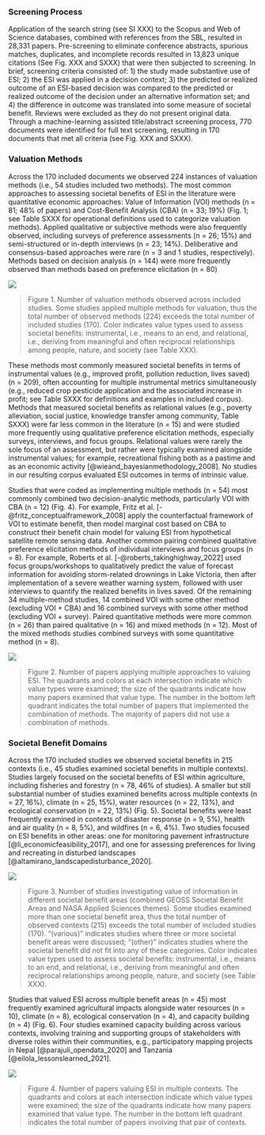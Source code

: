 ### Screening Process

Application of the search string (see SI XXX) to the Scopus and Web of Science databases, combined with references from the SBL, resulted in 28,331 papers.  Pre-screening to eliminate conference abstracts, spurious matches, duplicates, and incomplete records resulted in 13,823 unique citations (See Fig. XXX and SXXX) that were then subjected to screening.  In brief, screening criteria consisted of: 1) the study made substantive use of ESI; 2) the ESI was applied in a decision context; 3) the predicted or realized outcome of an ESI-based decision was compared to the predicted or realized outcome of the decision under an alternative information set; and 4) the difference in outcome was translated into some measure of societal benefit. Reviews were excluded as they do not present original data.  Through a machine-learning assisted title/abstract screening process, 770 documents were identified for full text screening, resulting in 170 documents that met all criteria (see Fig. XXX and SXXX). 

### Valuation Methods

Across the 170 included documents we observed 224 instances of valuation methods (i.e., 54 studies included two methods).  The most common approaches to assessing societal benefits of ESI in the literature were quantitative economic approaches: Value of Information (VOI) methods (n = 81; 48% of papers) and Cost-Benefit Analysis (CBA) (n = 33; 19%) (Fig. 1; see Table SXXX for operational definitions used to categorize valuation methods). Applied qualitative or subjective methods were also frequently observed, including surveys of preference assessments (n = 26; 15%) and semi-structured or in-depth interviews (n = 23; 14%). Deliberative and consensus-based approaches were rare (n = 3 and 1 studies, respectively). Methods based on decision analysis (n = 144) were more frequently observed than methods based on preference elicitation (n = 80)

![](../3_analysis/fig1_method_by_value.png)

> Figure 1. Number of valuation methods observed across included studies. Some studies applied multiple methods for valuation, thus the total number of observed methods (224) exceeds the total number of included studies (170). Color indicates value types used to assess societal benefits: instrumental, i.e., means to an end, and relational, i.e., deriving from meaningful and often reciprocal relationships among people, nature, and society (see Table XXX).

These methods most commonly measured societal benefits in terms of instrumental values (e.g., improved profit, pollution reduction, lives saved) (n = 209), often accounting for multiple instrumental metrics simultaneously (e.g., reduced crop pesticide application and the associated increase in profit; see Table SXXX for definitions and examples in included corpus). Methods that measured societal benefits as relational values (e.g., poverty alleviation, social justice, knowledge transfer among community, Table SXXX) were far less common in the literature (n = 15) and were studied more frequently using qualitative preference elicitation methods, especially surveys, interviews, and focus groups.  Relational values were rarely the sole focus of an assessment, but rather were typically examined alongside instrumental values; for example, recreational fishing both as a pastime and as an economic activity [@wieand_bayesianmethodology_2008].  No studies in our resulting corpus evaluated ESI outcomes in terms of intrinsic value.

Studies that were coded as implementing multiple methods (n = 54) most commonly combined two decision-analytic methods, particularly VOI with CBA (n = 12) (Fig. 4). For example, Fritz et al. [-@fritz_conceptualframework_2008] apply the counterfactual framework of VOI to estimate benefit, then model marginal cost based on CBA to construct their benefit chain model for valuing ESI from hypothetical satellite remote sensing data. Another common pairing combined qualitative preference elicitation methods of individual interviews and focus groups (n = 8). For example, Roberts et al. [-@roberts_takinghighway_2022] used focus groups/workshops to qualitatively predict the value of forecast information for avoiding storm-related drownings in Lake Victoria, then after implementation of a severe weather warning system, followed with user interviews to quantify the realized benefits in lives saved. Of the remaining 34 multiple-method studies, 14 combined VOI with some other method (excluding VOI + CBA) and 16 combined surveys with some other method (excluding VOI + survey).  Paired quantitative methods were more common (n = 26) than paired qualitative (n = 16) and mixed methods (n = 12). Most of the mixed methods studies combined surveys with some quantitative method (n = 8).

![](../3_analysis/fig2_multimethod.png)

> Figure 2. Number of papers applying multiple approaches to valuing ESI. The quadrants and colors at each intersection indicate which value types were examined; the size of the quadrants indicate how many papers examined that value type. The number in the bottom left quadrant indicates the total number of papers that implemented the combination of methods. The majority of papers did not use a combination of methods.

### Societal Benefit Domains

Across the 170 included studies we observed societal benefits in 215 contexts (i.e., 45 studies examined societal benefits in multiple contexts).  Studies largely focused on the societal benefits of ESI within agriculture, including fisheries and forestry (n = 78, 46% of studies). A smaller but still substantial number of studies examined benefits across multiple contexts (n = 27, 16%), climate (n = 25, 15%), water resources (n = 22, 13%), and ecological conservation (n = 22, 13%) (Fig. 5). Societal benefits were least frequently examined in contexts of disaster response (n = 9, 5%), health and air quality (n = 8, 5%), and wildfires (n = 6, 4%). Two studies focused on ESI benefits in other areas: one for monitoring pavement infrastructure [@li_economicfeasibility_2017], and one for assessing preferences for living and recreating in disturbed landscapes [@altamirano_landscapedisturbance_2020].

![](../3_analysis/fig3_sba_by_value.png)

> Figure 3. Number of studies investigating value of information in different societal benefit areas (combined GEOSS Societal Benefit Areas and NASA Applied Sciences themes). Some studies examined more than one societal benefit area, thus the total number of observed contexts (215) exceeds the total number of included studies (170). “(various)” indicates studies where three or more societal benefit areas were discussed; “(other)” indicates studies where the societal benefit did not fit into any of these categories. Color indicates value types used to assess societal benefits: instrumental, i.e., means to an end, and relational, i.e., deriving from meaningful and often reciprocal relationships among people, nature, and society (see Table XXX).

Studies that valued ESI across multiple benefit areas (n = 45) most frequently examined agricultural impacts alongside water resources (n = 10), climate (n = 8), ecological conservation (n = 4), and capacity building (n = 4) (Fig. 6). Four studies examined capacity building across various contexts, involving training and supporting groups of stakeholders with diverse roles within their communities, e.g., participatory mapping projects in Nepal [@parajuli_opendata_2020] and Tanzania [@eilola_lessonslearned_2021].

![](../3_analysis/fig4_multicontext.png)

> Figure 4. Number of papers valuing ESI in multiple contexts. The quadrants and colors at each intersection indicate which value types were examined; the size of the quadrants indicate how many papers examined that value type. The number in the bottom left quadrant indicates the total number of papers involving that pair of contexts.
